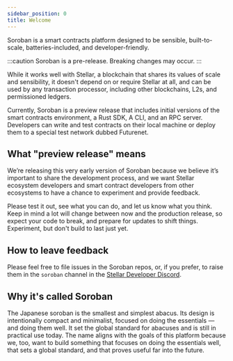 ```yaml
---
sidebar_position: 0
title: Welcome
---
```


Soroban is a smart contracts platform designed to be sensible, built-to-scale, batteries-included, and developer-friendly.

:::caution Soroban is a pre-release. Breaking changes may occur. :::

While it works well with Stellar, a blockchain that shares its values of scale and sensibility, it doesn't depend on or require Stellar at all, and can be used by any transaction processor, including other blockchains, L2s, and permissioned ledgers.

Currently, Soroban is a preview release that includes initial versions of the smart contracts environment, a Rust SDK, A CLI, and an RPC server. Developers can write and test contracts on their local machine or deploy them to a special test network dubbed Futurenet.

## What "preview release" means

We’re releasing this very early version of Soroban because we believe it’s important to share the development process, and we want Stellar ecosystem developers and smart contract developers from other ecosystems to have a chance to experiment and provide feedback.

Please test it out, see what you can do, and let us know what you think. Keep in mind a lot will change between now and the production release, so expect your code to break, and prepare for updates to shift things. Experiment, but don't build to last just yet.

## How to leave feedback

Please feel free to file issues in the Soroban repos, or, if you prefer, to raise them in the `soroban` channel in the [Stellar Developer Discord](https://discord.gg/sp8zfb4qH6).

## Why it's called Soroban

The Japanese soroban is the smallest and simplest abacus. Its design is intentionally compact and minimalist, focused on doing the essentials — and doing them well. It set the global standard for abacuses and is still in practical use today. The name aligns with the goals of this platform because we, too, want to build something that focuses on doing the essentials well, that sets a global standard, and that proves useful far into the future.
